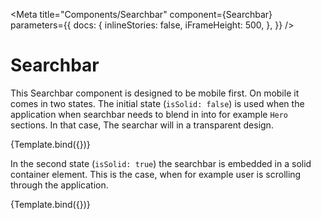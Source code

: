 
<Meta
  title="Components/Searchbar"
  component={Searchbar}
  parameters={{
    docs: {
      inlineStories: false,
      iFrameHeight: 500,
    },
  }}
/>

# Searchbar

This Searchbar component is designed to be mobile first. On mobile it comes in
two states. The initial state (`isSolid: false`) is used when the application
when searchbar needs to blend in into for example `Hero` sections. In that case,
The searchar will in a transparent design.


<Canvas withToolbar>
  <Story
    name="Default"
    args={{
      isSolid: false,
      searchDialogLabel: 'What are you looking for?',
    }}
  >
    {Template.bind({})}
  </Story>
</Canvas>

In the second state (`isSolid: true`) the searchbar is embedded in a solid
container element. This is the case, when for example user is scrolling through
the application.

<Canvas>
  <Story
    name="Solid"
    args={{
      isSolid: true,
      searchDialogLabel: 'What are you looking for?',
    }}
  >
    {Template.bind({})}
  </Story>
</Canvas>

<ArgsTable of={Searchbar} />
